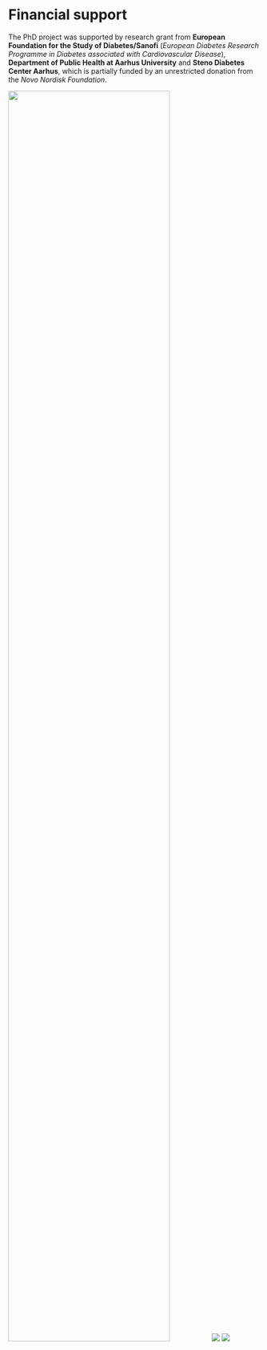 # Financial support {.unnumbered}

The PhD project was supported by research grant from **European Foundation for the Study of Diabetes/Sanofi** (*European Diabetes Research Programme in Diabetes associated with Cardiovascular Disease*), **Department of Public Health at Aarhus University** and **Steno Diabetes Center Aarhus**, which is partially funded by an unrestricted donation from the *Novo Nordisk Foundation*.

::: {layout-ncol=3}
![](images/efsd-logo.png){#fig-efsd fig-cap="EFSD logo" width="80%"}
![](images/au_health.png){#fig-au fig-cap="AU Health"}
![](images/sdca.png){#fig-sdca fig-cap="SDCA"}
:::
